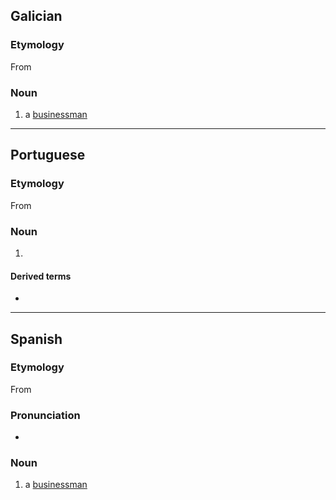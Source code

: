 {{also|négociante}}
==Galician==
===Etymology===
From {{suffix|es|negociar|ante}}

===Noun===
{{gl-noun|mf|negociantes}}

# a [[businessman]]

----

==Portuguese==
===Etymology===
From {{suffix|pt|negociar|ante}}

===Noun===
{{pt-noun|mf}}

# {{l|en|businessman}} {{gloss|someone who works at a commercial institution}}
#: {{syn|pt|empresário|homem de negócios}}

====Derived terms====
* {{l|pt|agronegociante|t=agribusinessman}}

----

==Spanish==
===Etymology===
From {{suffix|es|negociar|ante}}

===Pronunciation===
* {{es-IPA}}

===Noun===
{{es-noun|mf|negociantes}}

# a [[businessman]]